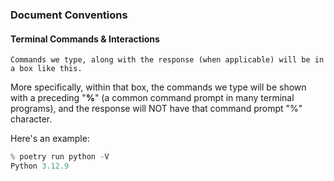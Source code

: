 
### Document Conventions

#### Terminal Commands & Interactions

```
Commands we type, along with the response (when applicable) will be in a box like this.
```

More specifically, within that box, the commands we type will be shown with a preceding "**%**" 
(a common command prompt in many terminal programs), and the response will NOT have that command 
prompt "%" character.

Here's an example:

```js
% poetry run python -V
Python 3.12.9
```
